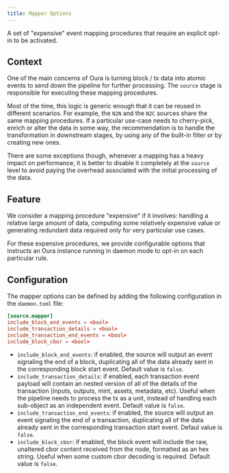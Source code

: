 ```yaml
---
title: Mapper Options
---
```


A set of "expensive" event mapping procedures that require an explicit opt-in to be activated.

## Context

One of the main concerns of Oura is turning block / tx data into atomic events to send down the pipeline for further processing. The `source` stage is responsible for executing these mapping procedures.

Most of the time, this logic is generic enough that it can be reused in different scenarios. For example, the `N2N` and the `N2C` sources share the same mapping procedures. If a particular use-case needs to cherry-pick, enrich or alter the data in some way, the recommendation is to handle the transformation in downstream stages, by using any of the built-in filter or by creating new ones.

There are some exceptions though, whenever a mapping has a heavy impact on performance, it is better to disable it completely at the `source` level to avoid paying the overhead associated with the initial processing of the data.

## Feature

We consider a mapping procedure "expensive" if it involves: handling a relative large amount of data, computing some relatively expensive value or generating redundant data required only for very particular use cases.

For these expensive procedures, we provide configurable options that instructs an Oura instance running in daemon mode to opt-in on each particular rule.

## Configuration

The mapper options can be defined by adding the following configuration in the `daemon.toml` file:

```toml
[source.mapper]
include_block_end_events = <bool>
include_transaction_details = <bool>
include_transaction_end_events = <bool>
include_block_cbor = <bool>
```

- `include_block_end_events`: if enabled, the source will output an event signaling the end of a block, duplicating all of the data already sent in the corresponding block start event. Default value is `false`.
- `include_transaction_details`: if enabled, each transaction event payload will contain an nested version of all of the details of the transaction (inputs, outputs, mint, assets, metadata, etc). Useful when the pipeline needs to process the tx as a unit, instead of handling each sub-object as an independent event. Default value is `false`.
- `include_transaction_end_events`: if enabled, the source will output an event signaling the end of a transaction, duplicating all of the data already sent in the corresponding transaction start event. Defaul value is `false`.
- `include_block_cbor`: if enabled, the block event will include the raw, unaltered cbor content received from the node, formatted as an hex string. Useful when some custom cbor decoding is required. Default value is `false`.
